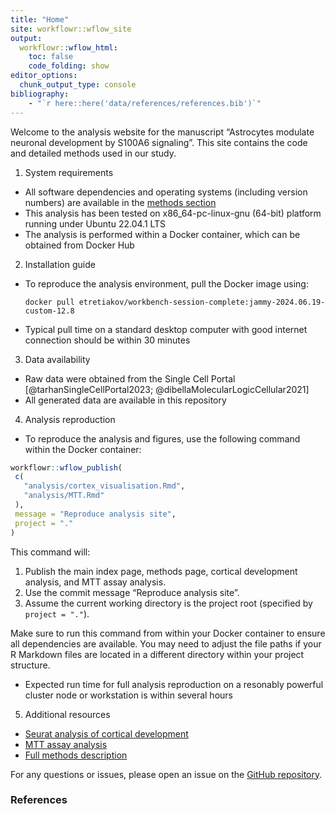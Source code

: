 ```yaml
---
title: "Home"
site: workflowr::wflow_site
output:
  workflowr::wflow_html:
    toc: false
    code_folding: show
editor_options:
  chunk_output_type: console
bibliography:
    - "`r here::here('data/references/references.bib')`"
---
```


Welcome to the analysis website for the manuscript "Astrocytes modulate
neuronal development by S100A6 signaling". This site contains the code
and detailed methods used in our study.

1.  System requirements

-   All software dependencies and operating systems (including version
    numbers) are available in the [methods
    section](methods.html "Methods section of the analysis website")
-   This analysis has been tested on x86_64-pc-linux-gnu (64-bit)
    platform running under Ubuntu 22.04.1 LTS
-   The analysis is performed within a Docker container, which can be
    obtained from Docker Hub

2.  Installation guide

-   To reproduce the analysis environment, pull the Docker image using:

    ```         
    docker pull etretiakov/workbench-session-complete:jammy-2024.06.19-custom-12.8
    ```

-   Typical pull time on a standard desktop computer with good internet
    connection should be within 30 minutes

3.  Data availability

-   Raw data were obtained from the Single Cell Portal
    [@tarhanSingleCellPortal2023; @dibellaMolecularLogicCellular2021]
-   All generated data are available in this repository

4.  Analysis reproduction

-   To reproduce the analysis and figures, use the following command
    within the Docker container:

``` r
workflowr::wflow_publish(
 c(
   "analysis/cortex_visualisation.Rmd",
   "analysis/MTT.Rmd"
 ),
 message = "Reproduce analysis site",
 project = "."
)
```

This command will:

1.  Publish the main index page, methods page, cortical development
    analysis, and MTT assay analysis.
2.  Use the commit message "Reproduce analysis site".
3.  Assume the current working directory is the project root (specified
    by `project = "."`).

Make sure to run this command from within your Docker container to
ensure all dependencies are available. You may need to adjust the file
paths if your R Markdown files are located in a different directory
within your project structure.

-   Expected run time for full analysis reproduction on a resonably
    powerful cluster node or workstation is within several hours

5.  Additional resources

-   [Seurat analysis of cortical
    development](cortex_visualisation.html "Cortical development analysis")
-   [MTT assay analysis](MTT.html "MTT assay analysis")
-   [Full methods
    description](methods.html "Methods section of the analysis website")

For any questions or issues, please open an issue on the [GitHub
repository](https://github.com/harkany-lab/Cinquina_2024).

### References
